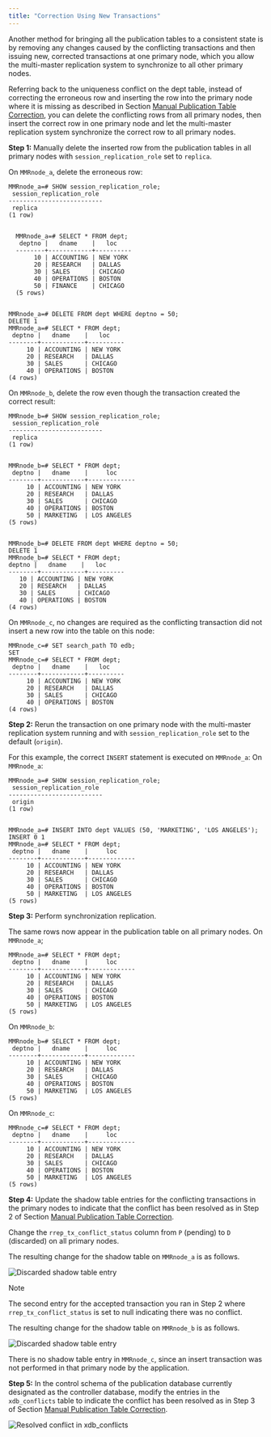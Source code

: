 ```yaml
---
title: "Correction Using New Transactions"
---
```


<div id="correction_using_new_txn" class="registered_link"></div>


Another method for bringing all the publication tables to a consistent state is by removing any changes caused by the conflicting transactions and then issuing new, corrected transactions at one primary node, which you allow the multi-master replication system to synchronize to all other primary nodes.

Referring back to the uniqueness conflict on the dept table, instead of correcting the erroneous row and inserting the row into the primary node where it is missing as described in Section [Manual Publication Table Correction](../../../06_mmr_operation/06_conflict_resolution/09_manual_conflict_resolution_trigger_based_method/#manual_publication_table_correction), you can delete the conflicting rows from all primary nodes, then insert the correct row in one primary node and let the multi-master replication system synchronize the correct row to all primary nodes.

**Step 1:** Manually delete the inserted row from the publication tables in all primary nodes with `session_replication_role` set to `replica`.

On `MMRnode_a`, delete the erroneous row:

``` text
MMRnode_a=# SHOW session_replication_role;
 session_replication_role
--------------------------
 replica
(1 row)


  MMRnode_a=# SELECT * FROM dept;
   deptno |   dname    |   loc
  --------+------------+----------
       10 | ACCOUNTING | NEW YORK
       20 | RESEARCH   | DALLAS
       30 | SALES      | CHICAGO
       40 | OPERATIONS | BOSTON
       50 | FINANCE    | CHICAGO
  (5 rows)


MMRnode_a=# DELETE FROM dept WHERE deptno = 50;
DELETE 1
MMRnode_a=# SELECT * FROM dept;
 deptno |   dname    |   loc
--------+------------+----------
     10 | ACCOUNTING | NEW YORK
     20 | RESEARCH   | DALLAS
     30 | SALES      | CHICAGO
     40 | OPERATIONS | BOSTON
(4 rows)
```

On `MMRnode_b`, delete the row even though the transaction created the correct result:

``` text
MMRnode_b=# SHOW session_replication_role;
 session_replication_role
--------------------------
 replica
(1 row)


MMRnode_b=# SELECT * FROM dept;
 deptno |   dname    |     loc
--------+------------+-------------
     10 | ACCOUNTING | NEW YORK
     20 | RESEARCH   | DALLAS
     30 | SALES      | CHICAGO
     40 | OPERATIONS | BOSTON
     50 | MARKETING  | LOS ANGELES
(5 rows)


MMRnode_b=# DELETE FROM dept WHERE deptno = 50;
DELETE 1
MMRnode_b=# SELECT * FROM dept;
deptno |   dname    |   loc
--------+------------+----------
   10 | ACCOUNTING | NEW YORK
   20 | RESEARCH   | DALLAS
   30 | SALES      | CHICAGO
   40 | OPERATIONS | BOSTON
(4 rows)
```

On `MMRnode_c`, no changes are required as the conflicting transaction did not insert a new row into the table on this node:

``` text
MMRnode_c=# SET search_path TO edb;
SET
MMRnode_c=# SELECT * FROM dept;
 deptno |   dname    |   loc
--------+------------+----------
     10 | ACCOUNTING | NEW YORK
     20 | RESEARCH   | DALLAS
     30 | SALES      | CHICAGO
     40 | OPERATIONS | BOSTON
(4 rows)
```

**Step 2:** Rerun the transaction on one primary node with the multi-master replication system running and with `session_replication_role` set to the default (`origin`).

For this example, the correct `INSERT` statement is executed on `MMRnode_a`: On `MMRnode_a`:

``` text
MMRnode_a=# SHOW session_replication_role;
 session_replication_role
--------------------------
 origin
(1 row)


MMRnode_a=# INSERT INTO dept VALUES (50, 'MARKETING', 'LOS ANGELES');
INSERT 0 1
MMRnode_a=# SELECT * FROM dept;
 deptno |   dname    |     loc
--------+------------+-------------
     10 | ACCOUNTING | NEW YORK
     20 | RESEARCH   | DALLAS
     30 | SALES      | CHICAGO
     40 | OPERATIONS | BOSTON
     50 | MARKETING  | LOS ANGELES
(5 rows)
```

**Step 3:** Perform synchronization replication.

The same rows now appear in the publication table on all primary nodes. On `MMRnode_a`;

``` text
MMRnode_a=# SELECT * FROM dept;
 deptno |   dname    |     loc
--------+------------+-------------
     10 | ACCOUNTING | NEW YORK
     20 | RESEARCH   | DALLAS
     30 | SALES      | CHICAGO
     40 | OPERATIONS | BOSTON
     50 | MARKETING  | LOS ANGELES
(5 rows)
```

On `MMRnode_b`:

``` text
MMRnode_b=# SELECT * FROM dept;
 deptno |   dname    |     loc
--------+------------+-------------
     10 | ACCOUNTING | NEW YORK
     20 | RESEARCH   | DALLAS
     30 | SALES      | CHICAGO
     40 | OPERATIONS | BOSTON
     50 | MARKETING  | LOS ANGELES
(5 rows)
```

On `MMRnode_c`:

``` text
MMRnode_c=# SELECT * FROM dept;
 deptno |   dname    |     loc
--------+------------+-------------
     10 | ACCOUNTING | NEW YORK
     20 | RESEARCH   | DALLAS
     30 | SALES      | CHICAGO
     40 | OPERATIONS | BOSTON
     50 | MARKETING  | LOS ANGELES
(5 rows)
```

**Step 4:** Update the shadow table entries for the conflicting transactions in the primary nodes to indicate that the conflict has been resolved as in Step 2 of Section [Manual Publication Table Correction](../../../06_mmr_operation/06_conflict_resolution/09_manual_conflict_resolution_trigger_based_method/#manual_publication_table_correction).

Change the `rrep_tx_conflict_status` column from `P` (pending) to `D` (discarded) on all primary nodes.

The resulting change for the shadow table on `MMRnode_a` is as follows.

![Discarded shadow table entry](/../../../images/image151.png)

<div class="note">

<div class="title">

Note

</div>

The second entry for the accepted transaction you ran in Step 2 where `rrep_tx_conflict_status` is set to null indicating there was no conflict.

</div>

The resulting change for the shadow table on `MMRnode_b` is as follows.

![Discarded shadow table entry](/../../../images/image152.png)

There is no shadow table entry in `MMRnode_c`, since an insert transaction was not performed in that primary node by the application.

**Step 5:** In the control schema of the publication database currently designated as the controller database, modify the entries in the `xdb_conflicts` table to indicate the conflict has been resolved as in Step 3 of Section [Manual Publication Table Correction](../../../06_mmr_operation/06_conflict_resolution/09_manual_conflict_resolution_trigger_based_method/#manual_publication_table_correction).

![Resolved conflict in xdb_conflicts](/../../../images/image153.png)
